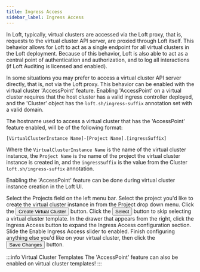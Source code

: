 ```yaml
---
title: Ingress Access
sidebar_label: Ingress Access
---
```



In Loft, typically, virtual clusters are accessed via the Loft proxy, that is, requests to the
virtual cluster API server, are proxied through Loft itself. This behavior allows for Loft to
act as a single endpoint for all virtual clusters in the Loft deployment. Because of this
behavior, Loft is also able to act as a central point of authentication and authorization, and
to log all interactions (if Loft Auditing is licensed and enabled).

In some situations you may prefer to access a virtual cluster API server directly, that is, not
via the Loft proxy. This behavior can be enabled with the virtual cluster 'AccessPoint' feature.
Enabling 'AccessPoint' on a virtual cluster requires that the host cluster has a valid ingress
controller deployed, and the 'Cluster' object has the `loft.sh/ingress-suffix` annotation set
with a valid domain.

The hostname used to access a virtual cluster that has the 'AccessPoint' feature enabled, will
be of the following format:

`[VirtualClusterInstance Name]-[Project Name].[ingressSuffix]`

Where the `VirtualClusterInstance Name` is the name of the virtual cluster instance, the
`Project Name` is the name of the project the virtual cluster instance is created in, and the
`ingressSuffix` is the value from the Cluster `loft.sh/ingress-suffix` annotation.

Enabling the 'AccessPoint' feature can be done during virtual cluster instance creation in the
Loft UI.

<Flow id="create-vcluster-with-accesspoint">
    <Step>
        Select the <NavStep>Projects</NavStep> field on the left menu bar.
    </Step>
    <Step>
        Select the project you'd like to create the virtual cluster instance in from the Project
        drop down menu.
    </Step>
    <Step>
        Click the <Button>Create Virtual Cluster</Button> button.
    </Step>
    <Step>
        Click the <Button>Select</Button> button to skip selecting a virtual cluster template.
    </Step>
    <Step>
        In the drawer that appears from the right, click the <Label>Ingress Access</Label>
        button to expand the Ingress Access configuration section.
    </Step>
    <Step>
        Slide the <Label>Enable Ingress Access</Label> slider to enabled.
    </Step>
    <Step>
        Finish configuring anything else you'd like on your virtual cluster, then click the
        <Button>Save Changes</Button> button.
    </Step>
</Flow>

:::info Virtual Cluster Templates
The 'AccessPoint' feature can also be enabled on virtual cluster templates!
:::